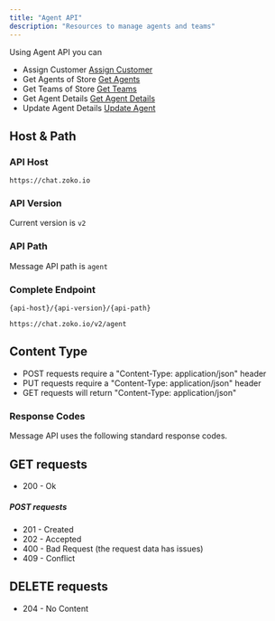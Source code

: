 ```yaml
---
title: "Agent API"
description: "Resources to manage agents and teams"
---
```


Using Agent API you can

- Assign Customer [Assign Customer](/api-reference/customer/assign-customer)
- Get Agents of Store [Get Agents](/api-reference/agent-management/get-agents)
- Get Teams of Store [Get Teams](/api-reference/agent-management/get-teams)
- Get Agent Details [Get Agent Details](/api-reference/agent-management/get-agent-details)
- Update Agent Details [Update Agent](/api-reference/agent-management/update-agent)

## Host & Path

### API Host

```
https://chat.zoko.io
```

### API Version

Current version is `v2`

### API Path

Message API path is `agent`

### Complete Endpoint

`{api-host}/{api-version}/{api-path}`

```
https://chat.zoko.io/v2/agent
```

## Content Type

- POST requests require a "Content-Type: application/json" header
- PUT requests require a "Content-Type: application/json" header
- GET requests will return "Content-Type: application/json"

### Response Codes

Message API uses the following standard response codes.

## GET requests

- 200 - Ok

##### POST requests

- 201 - Created
- 202 - Accepted
- 400 - Bad Request (the request data has issues)
- 409 - Conflict

## DELETE requests

- 204 - No Content
